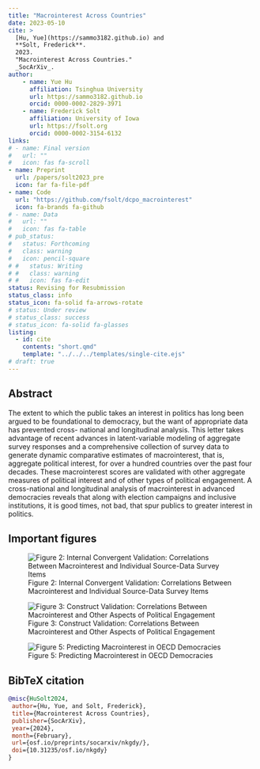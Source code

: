 ```yaml
---
title: "Macrointerest Across Countries"
date: 2023-05-10
cite: >
  [Hu, Yue](https://sammo3182.github.io) and
  **Solt, Frederick**. 
  2023.
  "Macrointerest Across Countries."
  _SocArXiv_.
author:
    - name: Yue Hu
      affiliation: Tsinghua University
      url: https://sammo3182.github.io
      orcid: 0000-0002-2829-3971
    - name: Frederick Solt
      affiliation: University of Iowa
      url: https://fsolt.org
      orcid: 0000-0002-3154-6132
links:
# - name: Final version
#   url: ""
#   icon: fas fa-scroll
- name: Preprint
  url: /papers/solt2023_pre
  icon: far fa-file-pdf
- name: Code
  url: "https://github.com/fsolt/dcpo_macrointerest"
  icon: fa-brands fa-github
# - name: Data
#   url: ""
#   icon: fas fa-table
# pub_status:
#   status: Forthcoming
#   class: warning
#   icon: pencil-square
# #   status: Writing
# #   class: warning
# #   icon: fas fa-edit
status: Revising for Resubmission
status_class: info
status_icon: fa-solid fa-arrows-rotate
# status: Under review
# status_class: success
# status_icon: fa-solid fa-glasses
listing:
  - id: cite
    contents: "short.qmd"
    template: "../../../templates/single-cite.ejs"
# draft: true
---
```


:::{#cite}
:::


## Abstract

The extent to which the public takes an interest in politics has long been argued to be foundational to democracy, but the want of appropriate data has prevented cross- national and longitudinal analysis. This letter takes advantage of recent advances in latent-variable modeling of aggregate survey responses and a comprehensive collection of survey data to generate dynamic comparative estimates of macrointerest, that is, aggregate political interest, for over a hundred countries over the past four decades. These macrointerest scores are validated with other aggregate measures of political interest and of other types of political engagement. A cross-national and longitudinal analysis of macrointerest in advanced democracies reveals that along with election campaigns and inclusive institutions, it is good times, not bad, that spur publics to greater interest in politics.

## Important figures

![Figure 2: Internal Convergent Validation: Correlations Between Macrointerest and Individual Source-Data Survey Items](macrointerest_fig2.png)

![Figure 3: Construct Validation: Correlations Between Macrointerest and Other Aspects of Political Engagement](macrointerest_fig3.png)

![Figure 5: Predicting Macrointerest in OECD Democracies](macrointerest_fig5.png)

## BibTeX citation

```bibtex
@misc{HuSolt2024,
 author={Hu, Yue, and Solt, Frederick},
 title={Macrointerest Across Countries},
 publisher={SocArXiv},
 year={2024},
 month={February}, 
 url={osf.io/preprints/socarxiv/nkgdy/},
 doi={10.31235/osf.io/nkgdy}
}
```
